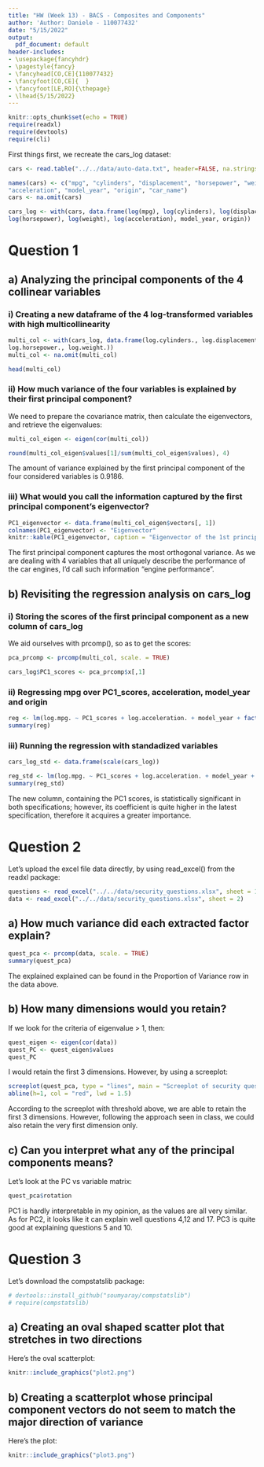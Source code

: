 ```yaml
---
title: "HW (Week 13) - BACS - Composites and Components"
author: 'Author: Daniele - 110077432'
date: "5/15/2022"
output:
  pdf_document: default
header-includes:
- \usepackage{fancyhdr}
- \pagestyle{fancy}
- \fancyhead[CO,CE]{110077432}
- \fancyfoot[CO,CE]{  }
- \fancyfoot[LE,RO]{\thepage}
- \lhead{5/15/2022}
---
```


```r
knitr::opts_chunk$set(echo = TRUE)
require(readxl)
require(devtools)
require(cli)
```

First things first, we recreate the cars_log dataset:
```r
cars <- read.table("../../data/auto-data.txt", header=FALSE, na.strings = "?")

names(cars) <- c("mpg", "cylinders", "displacement", "horsepower", "weight",
"acceleration", "model_year", "origin", "car_name")
cars <- na.omit(cars)

cars_log <- with(cars, data.frame(log(mpg), log(cylinders), log(displacement),
log(horsepower), log(weight), log(acceleration), model_year, origin))
```

# Question 1

## a) Analyzing the principal components of the 4 collinear variables

### i) Creating a new dataframe of the 4 log-transformed variables with high multicollinearity
```r
multi_col <- with(cars_log, data.frame(log.cylinders., log.displacement.,
log.horsepower., log.weight.))
multi_col <- na.omit(multi_col)

head(multi_col)
```

### ii) How much variance of the four variables is explained by their first principal component?

We need to prepare the covariance matrix, then calculate the eigenvectors, and retrieve the eigenvalues:
```r
multi_col_eigen <- eigen(cor(multi_col))

round(multi_col_eigen$values[1]/sum(multi_col_eigen$values), 4)
```

The amount of variance explained by the first principal component of the four considered variables is 0.9186.

### iii) What would you call the information captured by the first principal component's eigenvector?
```r
PC1_eigenvector <- data.frame(multi_col_eigen$vectors[, 1])
colnames(PC1_eigenvector) <- "Eigenvector"
knitr::kable(PC1_eigenvector, caption = "Eigenvector of the 1st principal component")
```
The first principal component captures the most orthogonal variance. As we are dealing with 4 variables that all uniquely describe the performance of the car engines, I'd call such information "engine performance".

## b) Revisiting the regression analysis on cars_log

### i) Storing the scores of the first principal component as a new column of cars_log

We aid ourselves with prcomp(), so as to get the scores:
```r
pca_prcomp <- prcomp(multi_col, scale. = TRUE)

cars_log$PC1_scores <- pca_prcomp$x[,1]
```

### ii) Regressing mpg over PC1_scores, acceleration, model_year and origin
```r
reg <- lm(log.mpg. ~ PC1_scores + log.acceleration. + model_year + factor(origin), data = cars_log)
summary(reg)
```

### iii) Running the regression with standadized variables
```r
cars_log_std <- data.frame(scale(cars_log))

reg_std <- lm(log.mpg. ~ PC1_scores + log.acceleration. + model_year + factor(origin), data = cars_log_std)
summary(reg_std)
```

The new column, containing the PC1 scores, is statistically significant in both specifications; however, its coefficient is quite higher in the latest specification, therefore it acquires a greater importance.

# Question 2

Let's upload the excel file data directly, by using read_excel() from the readxl package:
```r
questions <- read_excel("../../data/security_questions.xlsx", sheet = 1)
data <- read_excel("../../data/security_questions.xlsx", sheet = 2)
```

## a) How much variance did each extracted factor explain?
```r
quest_pca <- prcomp(data, scale. = TRUE)
summary(quest_pca)
```
The explained explained can be found in the Proportion of Variance row in the data above.

## b) How many dimensions would you retain?

If we look for the criteria of eigenvalue > 1, then:
```r
quest_eigen <- eigen(cor(data))
quest_PC <- quest_eigen$values
quest_PC
```

I would retain the first 3 dimensions. However, by using a screeplot:
```r
screeplot(quest_pca, type = "lines", main = "Screeplot of security questions' PCA")
abline(h=1, col = "red", lwd = 1.5)
```

According to the screeplot with threshold above, we are able to retain the first 3 dimensions. However, following the approach seen in class, we could also retain the very first dimension only.

## c) Can you interpret what any of the principal components means?

Let's look at the PC vs variable matrix:
```r
quest_pca$rotation
```

PC1 is hardly interpretable in my opinion, as the values are all very similar. As for PC2, it looks like it can explain well questions 4,12 and 17. PC3 is quite good at explaining questions 5 and 10.

# Question 3

Let's download the compstatslib package:
```r
# devtools::install_github("soumyaray/compstatslib")
# require(compstatslib)
```

## a) Creating an oval shaped scatter plot that stretches in two directions

Here's the oval scatterplot:
```r
knitr::include_graphics("plot2.png")
```

## b) Creating a scatterplot whose principal component vectors do not seem to match the major direction of variance

Here's the plot:
```r
knitr::include_graphics("plot3.png")
```